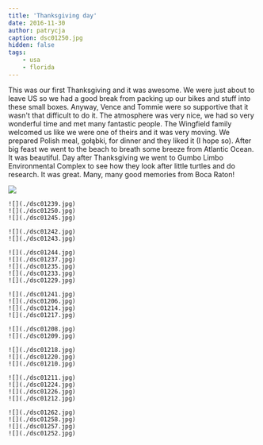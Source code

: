 ```yaml
---
title: 'Thanksgiving day'
date: 2016-11-30
author: patrycja
caption: dsc01250.jpg
hidden: false
tags: 
    - usa
    - florida
---
```


This was our first Thanksgiving and it was awesome. We were just about to leave US so we had a good break from packing up our bikes and stuff into these small boxes. Anyway, Vence and Tommie were so supportive that it wasn't that difficult to do it. The atmosphere was very nice, we had so very wonderful time and met many fantastic people. The Wingfield family welcomed us like we were one of theirs and it was very moving. We prepared Polish meal, gołąbki, for dinner and they liked it (I hope so). After big feast we went to the beach to breath some breeze from Atlantic Ocean. It was beautiful. Day after Thanksgiving we went to Gumbo Limbo Environmental Complex to see how they look after little turtles and do research. It was great. Many, many good memories from Boca Raton!


![](./dsc01238.jpg)
```grid|3
![](./dsc01239.jpg)
![](./dsc01250.jpg)
![](./dsc01245.jpg)
```
```grid|2
![](./dsc01242.jpg)
![](./dsc01243.jpg)
```
```grid|5
![](./dsc01244.jpg)
![](./dsc01237.jpg)
![](./dsc01235.jpg)
![](./dsc01233.jpg)
![](./dsc01229.jpg)
```
```grid|4
![](./dsc01241.jpg)
![](./dsc01206.jpg)
![](./dsc01214.jpg)
![](./dsc01217.jpg)
```
```grid|2
![](./dsc01208.jpg)
![](./dsc01209.jpg)
```
```grid|3
![](./dsc01218.jpg)
![](./dsc01220.jpg)
![](./dsc01210.jpg)
```
```grid|4
![](./dsc01211.jpg)
![](./dsc01224.jpg)
![](./dsc01226.jpg)
![](./dsc01212.jpg)
```
```grid|4
![](./dsc01262.jpg)
![](./dsc01258.jpg)
![](./dsc01257.jpg)
![](./dsc01252.jpg)
```